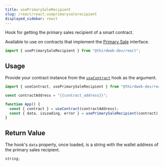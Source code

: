 ```yaml
---
title: usePrimarySaleRecipient
slug: /react/react.useprimarysalerecipient
displayed_sidebar: react
---
```


Hook for getting the primary sales recipient of a smart contract.

Available to use on contracts that implement the [Primary Sale](/contractkit/extension-contracts/primarysale) interface.

```jsx
import { usePrimarySaleRecipient } from "@thirdweb-dev/react";
```

## Usage

Provide your contract instance from the [`useContract`](react/hooks/usecontract) hook as the argument.

```jsx
import { useContract, usePrimarySaleRecipient } from "@thirdweb-dev/react";

const contractAddress = "{{contract_address}}";

function App() {
  const { contract } = useContract(contractAddress);
  const { data, isLoading, error } = usePrimarySaleRecipient(contract);
}
```

## Return Value

The hook's `data` property, once loaded, is a string with the wallet address of the primary sales recipient.

```jsx
string;
```
